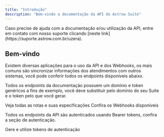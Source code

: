 ```yaml
---
title: "Introdução"
description: "Bem-vindo a documentação da API do Astrow Suite"
---
```


<Note>
  Caso precise de ajuda com a documentação e/ou utilização da API, entre em contato com nosso suporte clicando [neste link](https://suporte.astrow.com.br/uzera).
</Note>

## Bem-vindo

Existem diversas aplicações para o uso da API e dos Webhooks, os mais comuns são sincronizar informações dos atendimentos com outros sistemas, você pode conferir todos os endpoints disponíveis abaixo.

Todos os endpoints da documentação possuem um domínio e token genéricos a fins de exemplo, você deve substituir pelo domínio do seu Suite e o token pelo que você gerar.

<Card title="Endpoints" icon="route" href="https://docs.astrow.com.br/api-reference/endpoint/atendimentos/buscar">
  Veja todas as rotas e suas especificações
</Card>

<Card title="Webhooks" icon="webhook" href="https://docs.astrow.com.br/webhooks">
  Confira os Webhooks disponíveis
</Card>

Todos os endpoints da API são autenticados usando Bearer tokens, confira a seção de autenticação.

<Card title="Autenticação" icon="shield-check" href="https://docs.astrow.com.br/authentication">
  Gere e utilize tokens de autenticação
</Card>